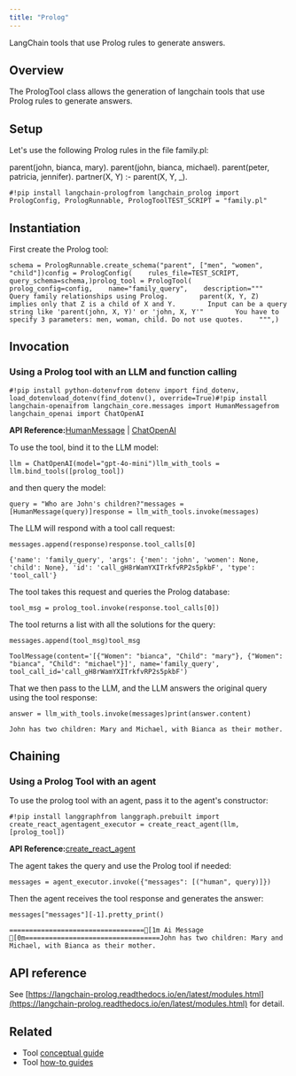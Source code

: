 ```yaml
---
title: "Prolog"
---
```


LangChain tools that use Prolog rules to generate answers.

## Overview

The PrologTool class allows the generation of langchain tools that use Prolog rules to generate answers.

## Setup

Let's use the following Prolog rules in the file family.pl:

parent(john, bianca, mary). parent(john, bianca, michael). parent(peter, patricia, jennifer). partner(X, Y) :- parent(X, Y, \_).

```
#!pip install langchain-prologfrom langchain_prolog import PrologConfig, PrologRunnable, PrologToolTEST_SCRIPT = "family.pl"
```

## Instantiation

First create the Prolog tool:

```
schema = PrologRunnable.create_schema("parent", ["men", "women", "child"])config = PrologConfig(    rules_file=TEST_SCRIPT,    query_schema=schema,)prolog_tool = PrologTool(    prolog_config=config,    name="family_query",    description="""        Query family relationships using Prolog.        parent(X, Y, Z) implies only that Z is a child of X and Y.        Input can be a query string like 'parent(john, X, Y)' or 'john, X, Y'"        You have to specify 3 parameters: men, woman, child. Do not use quotes.    """,)
```

## Invocation

### Using a Prolog tool with an LLM and function calling

```
#!pip install python-dotenvfrom dotenv import find_dotenv, load_dotenvload_dotenv(find_dotenv(), override=True)#!pip install langchain-openaifrom langchain_core.messages import HumanMessagefrom langchain_openai import ChatOpenAI
```

**API Reference:**[HumanMessage](https://python.langchain.com/api_reference/core/messages/langchain_core.messages.human.HumanMessage.html) | [ChatOpenAI](https://python.langchain.com/api_reference/openai/chat_models/langchain_openai.chat_models.base.ChatOpenAI.html)

To use the tool, bind it to the LLM model:

```
llm = ChatOpenAI(model="gpt-4o-mini")llm_with_tools = llm.bind_tools([prolog_tool])
```

and then query the model:

```
query = "Who are John's children?"messages = [HumanMessage(query)]response = llm_with_tools.invoke(messages)
```

The LLM will respond with a tool call request:

```
messages.append(response)response.tool_calls[0]
```

```
{'name': 'family_query', 'args': {'men': 'john', 'women': None, 'child': None}, 'id': 'call_gH8rWamYXITrkfvRP2s5pkbF', 'type': 'tool_call'}
```

The tool takes this request and queries the Prolog database:

```
tool_msg = prolog_tool.invoke(response.tool_calls[0])
```

The tool returns a list with all the solutions for the query:

```
messages.append(tool_msg)tool_msg
```

```
ToolMessage(content='[{"Women": "bianca", "Child": "mary"}, {"Women": "bianca", "Child": "michael"}]', name='family_query', tool_call_id='call_gH8rWamYXITrkfvRP2s5pkbF')
```

That we then pass to the LLM, and the LLM answers the original query using the tool response:

```
answer = llm_with_tools.invoke(messages)print(answer.content)
```

```
John has two children: Mary and Michael, with Bianca as their mother.
```

## Chaining

### Using a Prolog Tool with an agent

To use the prolog tool with an agent, pass it to the agent's constructor:

```
#!pip install langgraphfrom langgraph.prebuilt import create_react_agentagent_executor = create_react_agent(llm, [prolog_tool])
```

**API Reference:**[create\_react\_agent](https://langchain-ai.github.io/langgraph/reference/prebuilt/#langgraph.prebuilt.chat_agent_executor.create_react_agent)

The agent takes the query and use the Prolog tool if needed:

```
messages = agent_executor.invoke({"messages": [("human", query)]})
```

Then the agent receives​ the tool response and generates the answer:

```
messages["messages"][-1].pretty_print()
```

```
==================================[1m Ai Message [0m==================================John has two children: Mary and Michael, with Bianca as their mother.
```

## API reference

See [https://langchain-prolog.readthedocs.io/en/latest/modules.html](https://langchain-prolog.readthedocs.io/en/latest/modules.html) for detail.

## Related

* Tool [conceptual guide](/src/oss/concepts/tools)
* Tool [how-to guides](/src/oss/how_to/#tools)
